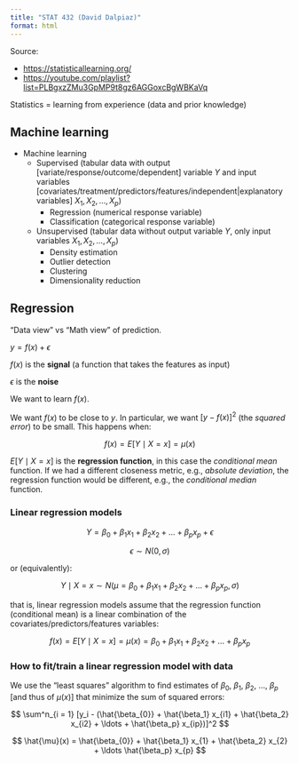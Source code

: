 ```yaml
---
title: "STAT 432 (David Dalpiaz)"
format: html
---
```


Source:

-   <https://statisticallearning.org/>
-   <https://youtube.com/playlist?list=PLBgxzZMu3GpMP9t8gz6AGGoxcBgWBKaVq>

Statistics = learning from experience (data and prior knowledge)

## Machine learning

-   Machine learning
    -   Supervised (tabular data with output \[variate/response/outcome/dependent\] variable $Y$ and input variables \[covariates/treatment/predictors/features/independent\|explanatory variables\] $X_1, X_2, \ldots, X_p$)
        -   Regression (numerical response variable)
        -   Classification (categorical response variable)
    -   Unsupervised (tabular data without output variable $Y$, only input variables $X_1, X_2, \ldots, X_p$)
        -   Density estimation
        -   Outlier detection
        -   Clustering
        -   Dimensionality reduction

## Regression

"Data view" vs "Math view" of prediction.

$y = f(x) + \epsilon$

$f(x)$ is the **signal** (a function that takes the features as input)

$\epsilon$ is the **noise**

We want to learn $f(x)$.

We want $f(x)$ to be close to $y$. In particular, we want $[y - f(x)]^2$ (the *squared error*) to be small. This happens when:

$$
f(x) = E[Y \mid X = x] = \mu(x)
$$

$E[Y \mid X = x]$ is the **regression function**, in this case the *conditional mean* function. If we had a different closeness metric, e.g., *absolute deviation*, the regression function would be different, e.g., the *conditional median* function.

### Linear regression models

$$
Y = \beta_0 + \beta_1 x_1 + \beta_2 x_2 + \ldots + \beta_p x_p + \epsilon
$$

$$
\epsilon \sim N(0, \sigma)
$$

or (equivalently):

$$
Y \mid X = x \sim N(\mu = \beta_0 + \beta_1 x_1 + \beta_2 x_2 + \ldots + \beta_p x_p, \sigma) 
$$

that is, linear regression models assume that the regression function (conditional mean) is a linear combination of the covariates/predictors/features variables:

$$
f(x) = E[Y \mid X = x] = \mu(x) = \beta_0 + \beta_1 x_1 + \beta_2 x_2 + \ldots + \beta_p x_p
$$

### How to fit/train a linear regression model with data

We use the "least squares" algorithm to find estimates of $\beta_0$, $\beta_1$, $\beta_2$, $\ldots$, $\beta_p$ \[and thus of $\mu(x)$\] that minimize the sum of squared errors:

$$
\sum^n_{i = 1} [y_i - (\hat{\beta_{0}} + \hat{\beta_1} x_{i1} + \hat{\beta_2} x_{i2} + \ldots + \hat{\beta_p} x_{ip})]^2
$$

$$
\hat{\mu}(x) = \hat{\beta_{0}} + \hat{\beta_1} x_{1} + \hat{\beta_2} x_{2} + \ldots \hat{\beta_p} x_{p}
$$
